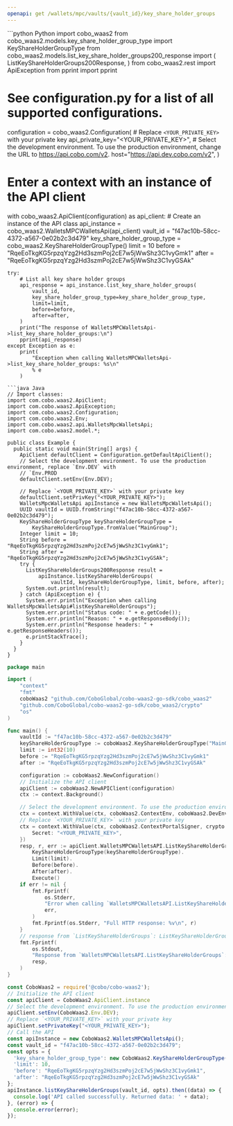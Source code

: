 ```yaml
---
openapi: get /wallets/mpc/vaults/{vault_id}/key_share_holder_groups
---
```


<RequestExample>
```python Python
import cobo_waas2
from cobo_waas2.models.key_share_holder_group_type import KeyShareHolderGroupType
from cobo_waas2.models.list_key_share_holder_groups200_response import (
    ListKeyShareHolderGroups200Response,
)
from cobo_waas2.rest import ApiException
from pprint import pprint

# See configuration.py for a list of all supported configurations.
configuration = cobo_waas2.Configuration(
    # Replace `<YOUR_PRIVATE_KEY>` with your private key
    api_private_key="<YOUR_PRIVATE_KEY>",
    # Select the development environment. To use the production environment, change the URL to https://api.cobo.com/v2.
    host="https://api.dev.cobo.com/v2",
)
# Enter a context with an instance of the API client
with cobo_waas2.ApiClient(configuration) as api_client:
    # Create an instance of the API class
    api_instance = cobo_waas2.WalletsMPCWalletsApi(api_client)
    vault_id = "f47ac10b-58cc-4372-a567-0e02b2c3d479"
    key_share_holder_group_type = cobo_waas2.KeyShareHolderGroupType()
    limit = 10
    before = "RqeEoTkgKG5rpzqYzg2Hd3szmPoj2cE7w5jWwShz3C1vyGmk1"
    after = "RqeEoTkgKG5rpzqYzg2Hd3szmPoj2cE7w5jWwShz3C1vyGSAk"

    try:
        # List all key share holder groups
        api_response = api_instance.list_key_share_holder_groups(
            vault_id,
            key_share_holder_group_type=key_share_holder_group_type,
            limit=limit,
            before=before,
            after=after,
        )
        print("The response of WalletsMPCWalletsApi->list_key_share_holder_groups:\n")
        pprint(api_response)
    except Exception as e:
        print(
            "Exception when calling WalletsMPCWalletsApi->list_key_share_holder_groups: %s\n"
            % e
        )

```
```java Java
// Import classes:
import com.cobo.waas2.ApiClient;
import com.cobo.waas2.ApiException;
import com.cobo.waas2.Configuration;
import com.cobo.waas2.Env;
import com.cobo.waas2.api.WalletsMpcWalletsApi;
import com.cobo.waas2.model.*;

public class Example {
  public static void main(String[] args) {
    ApiClient defaultClient = Configuration.getDefaultApiClient();
    // Select the development environment. To use the production environment, replace `Env.DEV` with
    // `Env.PROD
    defaultClient.setEnv(Env.DEV);

    // Replace `<YOUR_PRIVATE_KEY>` with your private key
    defaultClient.setPrivKey("<YOUR_PRIVATE_KEY>");
    WalletsMpcWalletsApi apiInstance = new WalletsMpcWalletsApi();
    UUID vaultId = UUID.fromString("f47ac10b-58cc-4372-a567-0e02b2c3d479");
    KeyShareHolderGroupType keyShareHolderGroupType =
        KeyShareHolderGroupType.fromValue("MainGroup");
    Integer limit = 10;
    String before = "RqeEoTkgKG5rpzqYzg2Hd3szmPoj2cE7w5jWwShz3C1vyGmk1";
    String after = "RqeEoTkgKG5rpzqYzg2Hd3szmPoj2cE7w5jWwShz3C1vyGSAk";
    try {
      ListKeyShareHolderGroups200Response result =
          apiInstance.listKeyShareHolderGroups(
              vaultId, keyShareHolderGroupType, limit, before, after);
      System.out.println(result);
    } catch (ApiException e) {
      System.err.println("Exception when calling WalletsMpcWalletsApi#listKeyShareHolderGroups");
      System.err.println("Status code: " + e.getCode());
      System.err.println("Reason: " + e.getResponseBody());
      System.err.println("Response headers: " + e.getResponseHeaders());
      e.printStackTrace();
    }
  }
}

```
```go Go
package main

import (
	"context"
	"fmt"
	coboWaas2 "github.com/CoboGlobal/cobo-waas2-go-sdk/cobo_waas2"
	"github.com/CoboGlobal/cobo-waas2-go-sdk/cobo_waas2/crypto"
	"os"
)

func main() {
	vaultId := "f47ac10b-58cc-4372-a567-0e02b2c3d479"
	keyShareHolderGroupType := coboWaas2.KeyShareHolderGroupType("MainGroup")
	limit := int32(10)
	before := "RqeEoTkgKG5rpzqYzg2Hd3szmPoj2cE7w5jWwShz3C1vyGmk1"
	after := "RqeEoTkgKG5rpzqYzg2Hd3szmPoj2cE7w5jWwShz3C1vyGSAk"

	configuration := coboWaas2.NewConfiguration()
	// Initialize the API client
	apiClient := coboWaas2.NewAPIClient(configuration)
	ctx := context.Background()

	// Select the development environment. To use the production environment, replace coboWaas2.DevEnv with coboWaas2.ProdEnv
	ctx = context.WithValue(ctx, coboWaas2.ContextEnv, coboWaas2.DevEnv)
	// Replace `<YOUR_PRIVATE_KEY>` with your private key
	ctx = context.WithValue(ctx, coboWaas2.ContextPortalSigner, crypto.Ed25519Signer{
		Secret: "<YOUR_PRIVATE_KEY>",
	})
	resp, r, err := apiClient.WalletsMPCWalletsAPI.ListKeyShareHolderGroups(ctx, vaultId).
		KeyShareHolderGroupType(keyShareHolderGroupType).
		Limit(limit).
		Before(before).
		After(after).
		Execute()
	if err != nil {
		fmt.Fprintf(
			os.Stderr,
			"Error when calling `WalletsMPCWalletsAPI.ListKeyShareHolderGroups``: %v\n",
			err,
		)
		fmt.Fprintf(os.Stderr, "Full HTTP response: %v\n", r)
	}
	// response from `ListKeyShareHolderGroups`: ListKeyShareHolderGroups200Response
	fmt.Fprintf(
		os.Stdout,
		"Response from `WalletsMPCWalletsAPI.ListKeyShareHolderGroups`: %v\n",
		resp,
	)
}

```
```javascript JavaScript
const CoboWaas2 = require('@cobo/cobo-waas2');
// Initialize the API client
const apiClient = CoboWaas2.ApiClient.instance
// Select the development environment. To use the production environment, replace `Env.DEV` with `Env.PROD`
apiClient.setEnv(CoboWaas2.Env.DEV);
// Replace `<YOUR_PRIVATE_KEY>` with your private key
apiClient.setPrivateKey("<YOUR_PRIVATE_KEY>");
// Call the API
const apiInstance = new CoboWaas2.WalletsMPCWalletsApi();
const vault_id = "f47ac10b-58cc-4372-a567-0e02b2c3d479";
const opts = {
  'key_share_holder_group_type': new CoboWaas2.KeyShareHolderGroupType(),
  'limit': 10,
  'before': "RqeEoTkgKG5rpzqYzg2Hd3szmPoj2cE7w5jWwShz3C1vyGmk1",
  'after': "RqeEoTkgKG5rpzqYzg2Hd3szmPoj2cE7w5jWwShz3C1vyGSAk"
};
apiInstance.listKeyShareHolderGroups(vault_id, opts).then((data) => {
  console.log('API called successfully. Returned data: ' + data);
}, (error) => {
  console.error(error);
});
```
</RequestExample>